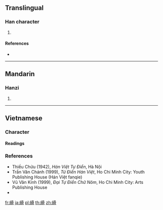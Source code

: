 {{character info/new}}
==Translingual==

===Han character===
{{Han char|rn=120|rad=糸|as=10|sn=16|four=27927|canj=VFBBB}}

# {{defn|Han|sort=糸10}}

====References====
* {{Han ref|kx=0933.210|dkj=27745|dj=1372.120|hdz=53436.040|uh=7E0E|ud=32270|bh=EAD3|bd=60115}}

----

==Mandarin==

===Hanzi===
{{cmn-hanzi|pin=[[gǔ]] ([[gu3]])|wg=ku<sup>3</sup>}}

# {{defn|lang=cmn|sort=糸10}}

----

==Vietnamese==

===Character===
{{rfc-header|Character|lang=vi}}

====Readings====
{{vi-readings|hanviet=cốt, hột|phienthiet=古忽 cổ hốt, 胡骨 hồ cốt|nom=gút, cột, cót|rs=糸10}}

===References===
* Thiều Chửu (1942), ''Hán Việt Tự Điển'', Hà Nội
* Trần Văn Chánh (1999), ''Từ Điển Hán Việt'', Ho Chi Minh City: Youth Publishing House (Hán Việt fanqie)
* Vũ Văn Kính (1999), ''Đại Tự Điển Chữ Nôm'', Ho Chi Minh City: Arts Publishing House
* {{R:WinVNKey:Lê Sơn Thanh}}

[[fr:縎]]
[[ja:縎]]
[[pl:縎]]
[[th:縎]]
[[zh:縎]]